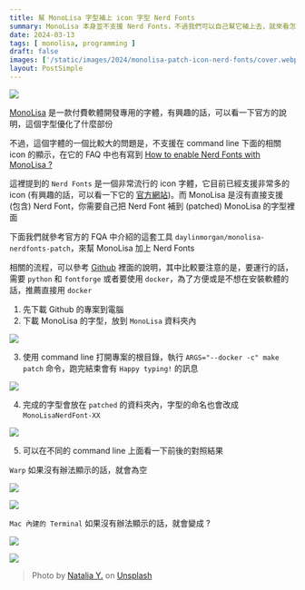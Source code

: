 ```yaml
---
title: 幫 MonoLisa 字型補上 icon 字型 Nerd Fonts
summary: MonoLisa 本身並不支援 Nerd Fonts，不過我們可以自己幫它補上去，就來看怎麼幫 MonoLisa 補上 NerFonts
date: 2024-03-13
tags: [ monolisa, programming ]
draft: false
images: ['/static/images/2024/monolisa-patch-icon-nerd-fonts/cover.webp']
layout: PostSimple
---
```


![](/static/images/2024/monolisa-patch-icon-nerd-fonts/cover.webp)

[MonoLisa](https://www.monolisa.dev) 是一款付費軟體開發專用的字體，有興趣的話，可以看一下官方的說明，這個字型優化了什麼部份

不過，這個字體的一個比較大的問題是，不支援在 command line 下面的相關 icon 的顯示，在它的 FAQ 中也有寫到 [How to enable Nerd Fonts with MonoLisa ?](https://www.monolisa.dev/faq#how-to-enable-nerd-fonts-with-monolisa)

這裡提到的 `Nerd Fonts` 是一個非常流行的 icon 字體，它目前已經支援非常多的 icon (有興趣的話，可以看一下它的 [官方網站](https://www.nerdfonts.com))。而 MonoLisa 是沒有直接支援 (包含) Nerd Font，你需要自己把 Nerd Font 補到 (patched) MonoLisa 的字型裡面

下面我們就參考官方的 FQA 中介紹的這套工具 `daylinmorgan/monolisa-nerdfonts-patch`，來幫 MonoLisa 加上 Nerd Fonts 

相關的流程，可以參考 [Github](https://github.com/daylinmorgan/monolisa-nerdfont-patch) 裡面的說明，其中比較要注意的是，要運行的話，需要 `python` 和 `fontforge` 或者要使用 `docker`，為了方便或是不想在安裝軟體的話，推薦直接用 `docker`

1. 先下載 Github 的專案到電腦
2. 下載 MonoLisa 的字型，放到 `MonoLisa` 資料夾內

![](/static/images/2024/monolisa-patch-icon-nerd-fonts/01.webp)

3. 使用 command line 打開專案的根目錄，執行 `ARGS="--docker -c" make patch` 命令，跑完結束會有 `Happy typing!` 的訊息

![](/static/images/2024/monolisa-patch-icon-nerd-fonts/02.webp)

4. 完成的字型會放在 `patched` 的資料夾內，字型的命名也會改成 `MonoLisaNerdFont-XX`

![](/static/images/2024/monolisa-patch-icon-nerd-fonts/03.webp)


5. 可以在不同的 command line 上面看一下前後的對照結果

`Warp` 如果沒有辦法顯示的話，就會為空

![](/static/images/2024/monolisa-patch-icon-nerd-fonts/04.webp)

![](/static/images/2024/monolisa-patch-icon-nerd-fonts/05.webp)

`Mac 內建的 Terminal` 如果沒有辦法顯示的話，就會變成 ?

![](/static/images/2024/monolisa-patch-icon-nerd-fonts/06.webp)

![](/static/images/2024/monolisa-patch-icon-nerd-fonts/07.webp)

> Photo by [Natalia Y.](https://unsplash.com/@foxfox?utm_content=creditCopyText&utm_medium=referral&utm_source=unsplash) on [Unsplash](https://unsplash.com/photos/brass-letter-plates-in-black-wooden-box-bMybTSV7RFY?utm_content=creditCopyText&utm_medium=referral&utm_source=unsplash)

